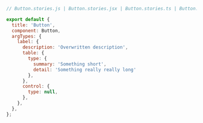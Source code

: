 ```js
// Button.stories.js | Button.stories.jsx | Button.stories.ts | Button.stories.tsx

export default {
  title: 'Button',
  component: Button,
  argTypes: {
    label: {
      description: 'Overwritten description',
      table: {
        type: { 
          summary: 'Something short', 
          detail: 'Something really really long' 
        },
      },
      control: {
        type: null,
      },
    },
  },
};
```